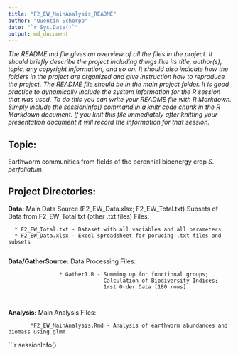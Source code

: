 ```yaml
---
title: "F2_EW_MainAnalysis_README"
author: "Quentin Schorpp"
date: "`r Sys.Date()`"
output: md_document
---
```


*The README.md file gives an overview of all the files in the project. It should briefly describe the project including things like its title, author(s), topic, any copyright information, and so on. It should also indicate how the folders in the project are organized and give instruction how to reproduce the project. The README file should be in the main project folder. It is good practice to dynamically include the system information for the R session that was used. To do this you can write your README file with R Markdown. Simply include the sessionInfo() command in a knitr code chunk in the R Markdown document. If you knit this file immediately after knitting your presentation document it will record the information for that session.*

## Topic: 
Earthworm communities from fields of the perennial bioenergy crop *S. perfoliatum*.

## Project Directories:
**Data:** Main Data Source (F2_EW_Data.xlsx; F2_EW_Total.txt)
      Subsets of Data from F2_EW_Total.txt (other .txt files)
      Files: 
      
      * F2_EW_Total.txt - Dataset with all variables and all parameters
      * F2_EW_Data.xlsx - Excel spreadsheet for porucing .txt files and subsets
      
**Data/GatherSource:** Data Processing 
                    Files:
                    
                    * Gather1.R - Summing up for functional groups; 
                                  Calculation of Biodiversity Indices;
                                  1rst Order Data [180 rows]
                                  
                    
**Analysis:** Main Analysis
           Files:
           
           *F2_EW_MainAnalysis.Rmd - Analysis of earthworm abundances and biomass using glmm



```r
sessionInfo()